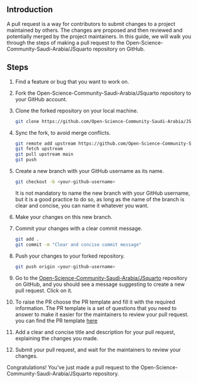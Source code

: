 ## Introduction
A pull request is a way for contributors to submit changes to a project maintained by others. The changes are proposed and then reviewed and potentially merged by the project maintainers. In this guide, we will walk you through the steps of making a pull request to the Open-Science-Community-Saudi-Arabia/JSquarto repository on GitHub.

## Steps
1. Find a feature or bug that you want to work on.
2. Fork the Open-Science-Community-Saudi-Arabia/JSquarto repository to your GitHub account.
3. Clone the forked repository on your local machine.
    
    ```bash
    git clone https://github.com/Open-Science-Community-Saudi-Arabia/JSquarto
    ```

4. Sync the fork, to avoid merge conflicts.
    
    ```bash
    git remote add upstream https://github.com/Open-Science-Community-Saudi-Arabia/JSquarto 
    git fetch upstream
    git pull upstream main
    git push
    ```

5. Create a new branch with your GitHub username as its name.
    
    ```bash
    git checkout -b <your-github-username>
    ```
It is not mandatory to name the new branch with your GitHub username, but it is a good practice to do so, as long as the name of the branch is clear and concise, you can name it whatever you want.

6. Make your changes on this new branch.
7. Commit your changes with a clear commit message.
    
    ```bash
    git add .
    git commit -m "Clear and concise commit message"
    ```

8. Push your changes to your forked repository.
    
    ```bash
    git push origin <your-github-username>
    ```

9. Go to the [Open-Science-Community-Saudi-Arabia/JSquarto](https://github.com/Open-Science-Community-Saudi-Arabia/JSquarto) repository on GitHub, and you should see a message suggesting to create a new pull request. Click on it.
10. To raise the PR choose the PR template and fill it with the required information. The PR template is a set of questions that you need to answer to make it easier for the maintainers to review your pull request. you can find the PR template [here](https://github.com/Open-Science-Community-Saudi-Arabia/JSquarto/blob/main/.github/PULL_REQUEST_TEMPLATE.md)

11. Add a clear and concise title and description for your pull request, explaining the changes you made.

12. Submit your pull request, and wait for the maintainers to review your changes.

Congratulations! You've just made a pull request to the Open-Science-Community-Saudi-Arabia/JSquarto repository.
